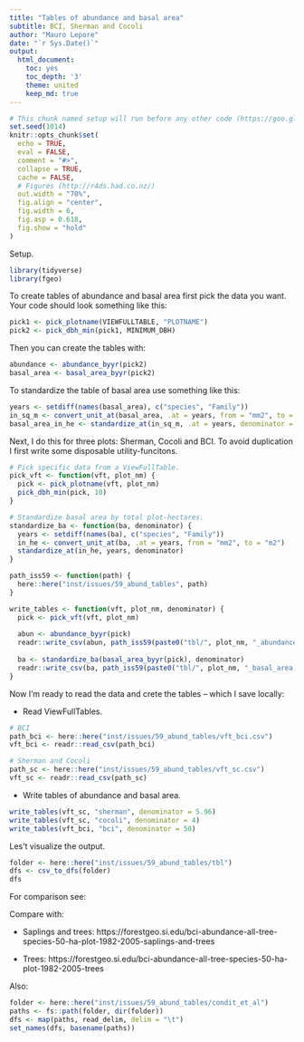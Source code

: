 ```yaml
---
title: "Tables of abundance and basal area"
subtitle: BCI, Sherman and Cocoli
author: "Mauro Lepore"
date: "`r Sys.Date()`"
output:
  html_document:
    toc: yes
    toc_depth: '3'
    theme: united
    keep_md: true
---
```


```r
# This chunk named setup will run before any other code (https://goo.gl/BeM2Uu)
set.seed(1014)
knitr::opts_chunk$set(
  echo = TRUE,
  eval = FALSE,
  comment = "#>",
  collapse = TRUE,
  cache = FALSE,
  # Figures (http://r4ds.had.co.nz/)
  out.width = "70%",
  fig.align = "center",
  fig.width = 6,
  fig.asp = 0.618,
  fig.show = "hold"
)
```

Setup.

```r
library(tidyverse)
library(fgeo)
```

To create tables of abundance and basal area first pick the data you want. Your code should look something like this:

```R
pick1 <- pick_plotname(VIEWFULLTABLE, "PLOTNAME")
pick2 <- pick_dbh_min(pick1, MINIMUM_DBH)
```

Then you can create the tables with:

```R
abundance <- abundance_byyr(pick2)
basal_area <- basal_area_byyr(pick2)
```

To standardize the table of basal area use something like this:

```R
years <- setdiff(names(basal_area), c("species", "Family"))
in_sq_m <- convert_unit_at(basal_area, .at = years, from = "mm2", to = "m2")
basal_area_in_he <- standardize_at(in_sq_m, .at = years, denominator = denominator_HECTARES)
```

Next, I do this for three plots: Sherman, Cocoli and BCI. To avoid duplication I first write some disposable utility-funcitons.

```r
# Pick specific data from a ViewFullTable.
pick_vft <- function(vft, plot_nm) {
  pick <- pick_plotname(vft, plot_nm)
  pick_dbh_min(pick, 10)
}

# Standardize basal area by total plot-hectares.
standardize_ba <- function(ba, denominator) {
  years <- setdiff(names(ba), c("species", "Family"))
  in_he <- convert_unit_at(ba, .at = years, from = "mm2", to = "m2")
  standardize_at(in_he, years, denominator)
}

path_iss59 <- function(path) {
  here::here("inst/issues/59_abund_tables", path)
}

write_tables <- function(vft, plot_nm, denominator) {
  pick <- pick_vft(vft, plot_nm)
  
  abun <- abundance_byyr(pick)
  readr::write_csv(abun, path_iss59(paste0("tbl/", plot_nm, "_abundance.csv")))
  
  ba <- standardize_ba(basal_area_byyr(pick), denominator)
  readr::write_csv(ba, path_iss59(paste0("tbl/", plot_nm, "_basal_area.csv")))
}
```

Now I'm ready to read the data and crete the tables -- which I save locally:

* Read ViewFullTables.

```r
# BCI
path_bci <- here::here("inst/issues/59_abund_tables/vft_bci.csv")
vft_bci <- readr::read_csv(path_bci)

# Sherman and Cocoli
path_sc <- here::here("inst/issues/59_abund_tables/vft_sc.csv")
vft_sc <- readr::read_csv(path_sc)
```

* Write tables of abundance and basal area.

```r
write_tables(vft_sc, "sherman", denominator = 5.96)
write_tables(vft_sc, "cocoli", denominator = 4)
write_tables(vft_bci, "bci", denominator = 50)
```

Les't visualize the output.

```r
folder <- here::here("inst/issues/59_abund_tables/tbl")
dfs <- csv_to_dfs(folder)
dfs
```

For comparison see: 

Compare with:

* Saplings and trees: https://forestgeo.si.edu/bci-abundance-all-tree-species-50-ha-plot-1982-2005-saplings-and-trees

* Trees: https://forestgeo.si.edu/bci-abundance-all-tree-species-50-ha-plot-1982-2005-trees

Also:

```r
folder <- here::here("inst/issues/59_abund_tables/condit_et_al")
paths <- fs::path(folder, dir(folder))
dfs <- map(paths, read_delim, delim = "\t")
set_names(dfs, basename(paths))
```

